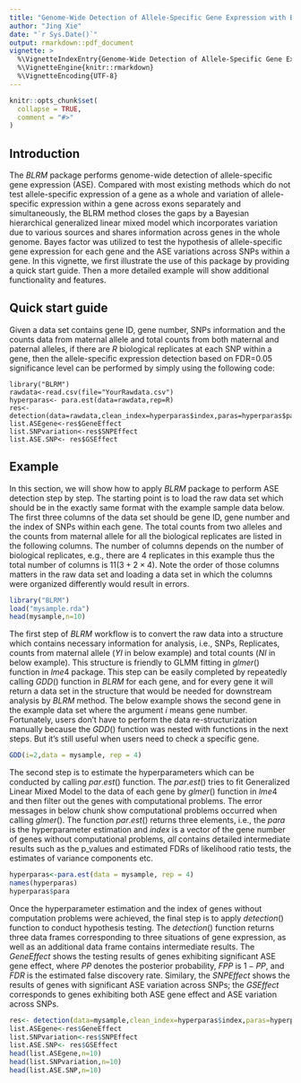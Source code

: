 ```yaml
---
title: "Genome-Wide Detection of Allele-Specific Gene Expression with BLRM"
author: "Jing Xie"
date: "`r Sys.Date()`"
output: rmarkdown::pdf_document
vignette: >
  %\VignetteIndexEntry{Genome-Wide Detection of Allele-Specific Gene Expression with BLRM}
  %\VignetteEngine{knitr::rmarkdown}
  %\VignetteEncoding{UTF-8}
---
```


```r
knitr::opts_chunk$set(
  collapse = TRUE,
  comment = "#>"
)
```


## Introduction

The $BLRM$ package performs genome-wide detection of allele-specific gene expression (ASE). Compared with most existing methods which do not test allele-specific expression of a gene as a whole and variation of allele-specific expression within a gene across exons separately and simultaneously, the BLRM method closes the gaps by a Bayesian hierarchical generalized linear mixed model which incorporates variation due to various sources and shares information across genes in the whole genome. Bayes factor was utilized to test the hypothesis of allele-specific gene expression for each gene and the ASE variations across SNPs within a gene. In this vignette, we first illustrate the use of this package by providing a quick start guide. Then a more detailed example will show additional functionality and features.

## Quick start guide
Given a data set contains gene ID, gene number, SNPs information and the counts data from maternal allele and total counts from both maternal and paternal alleles, if there are $R$ biological replicates at each SNP within a gene, then the allele-specific expression detection based on FDR=0.05 significance level can be performed by simply using the following code:

```
library("BLRM")
rawdata<-read.csv(file="YourRawdata.csv")
hyperparas<- para.est(data=rawdata,rep=R)
res<- detection(data=rawdata,clean_index=hyperparas$index,paras=hyperparas$para,rep=R,fdr=0.05)
list.ASEgene<-res$GeneEffect
list.SNPvariation<-res$SNPEffect
list.ASE.SNP<- res$GSEffect
```

## Example
In this section, we will show how to apply $BLRM$ package to perform ASE detection step by step. The starting point is to load the raw data set which should be in the exactly same format with the example sample data below. The first three columns of the data set should be gene ID, gene number and the index of SNPs within each gene. The total counts from two alleles and the counts from maternal allele for all the biological replicates are listed in the following columns. The number of columns depends on the number of biological replicates, e.g., there are 4 replicates in this example thus the total number of columns is $11(3+2\times 4)$. Note the order of those columns matters in the raw data set and loading a data set in which the columns were organized differently would result in errors. 

```r
library("BLRM")
load("mysample.rda")
head(mysample,n=10)
```

The first step of $BLRM$ workflow is to convert the raw data into a structure which contains necessary information for analysis, i.e., SNPs, Replicates, counts from maternal allele ($YI$ in below example) and total counts ($NI$ in below example). This structure is friendly to GLMM fitting in $glmer()$ function in $lme4$ package. This step can be easily completed by repeatedly calling $GDD()$ function in $BLRM$ for each gene, and for every gene it will return a data set in the structure that would be needed for downstream analysis by $BLRM$ method. The below example shows the second gene in the example data set where the argument $i$ means gene number. Fortunately, users don't have to perform the data re-structurization manually because the $GDD()$ function was nested with functions in the next steps. But it's still useful when users need to check a specific gene.


```r
GDD(i=2,data = mysample, rep = 4)
```

The second step is to estimate the hyperparameters which can be conducted by calling $par.est()$ function. The $par.est()$ tries to fit Generalized Linear Mixed Model to the data of each gene by $glmer()$ function in $lme4$ and then filter out the genes with computational problems. The error messages in below chunk show computational problems occurred when calling $glmer()$. The function $par.est()$ returns three elements, i.e., the $para$ is the hyperparameter estimation and $index$ is a vector of the gene number of genes without computational problems, $all$ contains detailed intermediate results such as the p_values and estimated FDRs of likelihood ratio tests, the estimates of variance components etc.

```r
hyperparas<-para.est(data = mysample, rep = 4)
names(hyperparas)
hyperparas$para
```

Once the hyperparameter estimation and the index of genes without computation problems were achieved, the final step is to apply $detection()$ function to conduct hypothesis testing. The $detection()$ function returns three data frames corresponding to three situations of gene expression, as well as an additional data frame contains intermediate results. The $GeneEffect$ shows the testing results of genes exhibiting significant ASE gene effect, where $PP$ denotes the posterior probability, $FPP$ is $1-PP$, and $FDR$ is the estimated false discovery rate. Similary, the $SNPEffect$ shows the results of genes with significant ASE variation across SNPs; the $GSEffect$ corresponds to genes  exhibiting both ASE gene effect and ASE variation across SNPs.

```r
res<- detection(data=mysample,clean_index=hyperparas$index,paras=hyperparas$para,rep=4,fdr=0.05)
list.ASEgene<-res$GeneEffect
list.SNPvariation<-res$SNPEffect
list.ASE.SNP<- res$GSEffect
head(list.ASEgene,n=10)
head(list.SNPvariation,n=10)
head(list.ASE.SNP,n=10)
```


